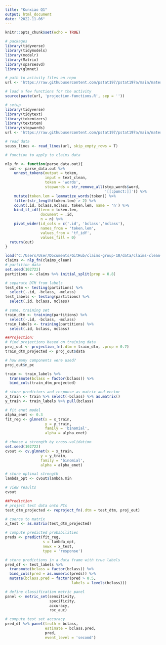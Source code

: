 ```yaml
---
title: "Kunxiao Q1"
output: html_document
date: "2022-11-06"
---
```


```r
knitr::opts_chunk$set(echo = TRUE)
```

```r
# packages
library(tidyverse)
library(tidymodels)
library(modelr)
library(Matrix)
library(sparsesvd)
library(glmnet)

# path to activity files on repo
url <- 'https://raw.githubusercontent.com/pstat197/pstat197a/main/materials/activities/data/'

# load a few functions for the activity
source(paste(url, 'projection-functions.R', sep = ''))

```

```r
# setup
library(tidyverse)
library(tidytext)
library(tokenizers)
library(textstem)
library(stopwords)
url <- 'https://raw.githubusercontent.com/pstat197/pstat197a/main/materials/labs/lab5-text/data/drseuss.txt'

# read data
seuss_lines <- read_lines(url, skip_empty_rows = T)
```

```r
# function to apply to claims data

nlp_fn <- function(parse_data.out){
  out <- parse_data.out %>% 
    unnest_tokens(output = token, 
                  input = text_clean, 
                  token = 'words',
                  stopwords = str_remove_all(stop_words$word, 
                                             '[[:punct:]]')) %>%
    mutate(token.lem = lemmatize_words(token)) %>%
    filter(str_length(token.lem) > 2) %>%
    count(.id, bclass,mclass, token.lem, name = 'n') %>%
    bind_tf_idf(term = token.lem, 
                document = .id,
                n = n) %>%
    pivot_wider(id_cols = c('.id', 'bclass','mclass'),
                names_from = 'token.lem',
                values_from = 'tf_idf',
                values_fill = 0)
  return(out)
}
```

```r
load("C:/Users/User/Documents/GitHub/claims-group-10/data/claims-clean-example.RData")
claims <- nlp_fn(claims_clean)
# partition data
set.seed(102722)
partitions <- claims %>% initial_split(prop = 0.8)

# separate DTM from labels
test_dtm <- testing(partitions) %>%
  select(-.id, -bclass, -mclass)
test_labels <- testing(partitions) %>%
  select(.id, bclass, mclass)

# same, training set
train_dtm <- training(partitions) %>%
  select(-.id, -bclass, -mclass)
train_labels <- training(partitions) %>%
  select(.id, bclass, mclass)
```
```r
##Projection:
# find projections based on training data
proj_out <- projection_fn(.dtm = train_dtm, .prop = 0.7)
train_dtm_projected <- proj_out$data

# how many components were used?
proj_out$n_pc
```

```r
train <- train_labels %>%
  transmute(bclass = factor(bclass)) %>%
  bind_cols(train_dtm_projected)

# store predictors and response as matrix and vector
x_train <- train %>% select(-bclass) %>% as.matrix()
y_train <- train_labels %>% pull(bclass)

# fit enet model
alpha_enet <- 0.3
fit_reg <- glmnet(x = x_train, 
                  y = y_train, 
                  family = 'binomial',
                  alpha = alpha_enet)

# choose a strength by cross-validation
set.seed(102722)
cvout <- cv.glmnet(x = x_train, 
                y = y_train, 
                family = 'binomial',
                alpha = alpha_enet)

# store optimal strength
lambda_opt <- cvout$lambda.min

# view results
cvout
```

```r
##Prediction
# project test data onto PCs
test_dtm_projected <- reproject_fn(.dtm = test_dtm, proj_out)

# coerce to matrix
x_test <- as.matrix(test_dtm_projected)

# compute predicted probabilities
preds <- predict(fit_reg, 
                 s = lambda_opt, 
                 newx = x_test,
                 type = 'response')
```

```r
# store predictions in a data frame with true labels
pred_df <- test_labels %>%
  transmute(bclass = factor(bclass)) %>%
  bind_cols(pred = as.numeric(preds)) %>%
  mutate(bclass.pred = factor(pred > 0.5, 
                              labels = levels(bclass)))

# define classification metric panel 
panel <- metric_set(sensitivity, 
                    specificity, 
                    accuracy, 
                    roc_auc)

# compute test set accuracy
pred_df %>% panel(truth = bclass, 
                  estimate = bclass.pred, 
                  pred, 
                  event_level = 'second')
```


